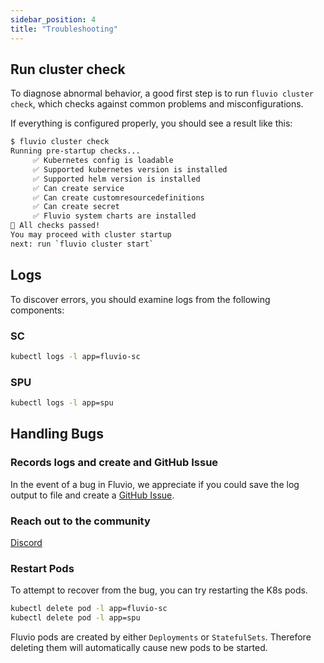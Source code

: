 ```yaml
---
sidebar_position: 4
title: "Troubleshooting"
---
```


## Run cluster check

To diagnose abnormal behavior, a good first step is to run `fluvio cluster check`, which checks against common problems and misconfigurations.

If everything is configured properly, you should see a result like this:

```bash copy="fl"
$ fluvio cluster check
Running pre-startup checks...
     ✅ Kubernetes config is loadable
     ✅ Supported kubernetes version is installed
     ✅ Supported helm version is installed
     ✅ Can create service
     ✅ Can create customresourcedefinitions
     ✅ Can create secret
     ✅ Fluvio system charts are installed
🎉 All checks passed!
You may proceed with cluster startup
next: run `fluvio cluster start`
```

## Logs

To discover errors, you should examine logs from the following components:

### SC

```bash copy="fl"
kubectl logs -l app=fluvio-sc
```
### SPU

```bash copy="fl"
kubectl logs -l app=spu
```

## Handling Bugs

### Records logs and create and GitHub Issue

In the event of a bug in Fluvio, we appreciate if you could save the log output to file and create a [GitHub Issue](https://github.com/infinyon/fluvio/issues/new?assignees=&labels=bug&template=bug_report.md&title=%5BBug%5D%3A).

### Reach out to the community

[Discord](https://discord.gg/zHsWBt5Z2n)

### Restart Pods

To attempt to recover from the bug, you can try restarting the K8s pods.


```bash
kubectl delete pod -l app=fluvio-sc
kubectl delete pod -l app=spu
```

Fluvio pods are created by either `Deployments` or `StatefulSets`. Therefore deleting them will automatically cause new pods to be started.

